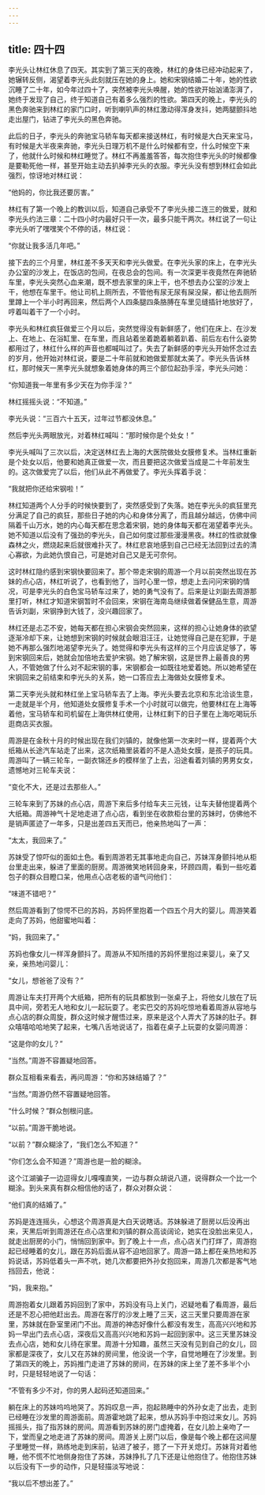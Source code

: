 ```yaml
---
---
---
```

title: 四十四
---




李光头让林红休息了四天。其实到了第三天的夜晚，林红的身体已经冲动起来了，她辗转反侧，渴望着李光头此刻就压在她的身上。她和宋钢结婚二十年，她的性欲沉睡了二十年，如今年过四十了，突然被李光头唤醒，她的性欲开始汹涌澎湃了，她终于发现了自己，终于知道自己有着多么强烈的性欲。第四天的晚上，李光头的黑色奔驰来到林红的家门口时，听到喇叭声的林红激动得浑身发抖，她两腿颤抖地走出屋门，钻进了李光头的黑色奔驰。

此后的日子，李光头的奔驰宝马轿车每天都来接送林红，有时候是大白天来宝马，有时候是大半夜来奔驰，李光头日理万机不是什么时候都有空，什么时候空下来了，他就什么时候和林红睡觉了。林红不再羞羞答答，每次抱住李光头的时候都像是要勒死他一样，甚至开始主动去扒掉李光头的衣服。李光头没有想到林红会如此强烈，惊讶地对林红说：

“他妈的，你比我还要厉害。”

林红有了第一个晚上的教训以后，知道自己承受不了李光头接二连三的做爱，就和李光头约法三章：二十四小时内最好只干一次，最多只能干两次。林红说了一句让李光头听了嘿嘿笑个不停的话，林红说：

“你就让我多活几年吧。”

接下去的三个月里，林红差不多天天和李光头做爱。在李光头家的床上，在李光头办公室的沙发上，在饭店的包间，在夜总会的包间。有一次深更半夜竟然在奔驰轿车里，李光头突然心血来潮，既不想去家里的床上干，也不想去办公室的沙发上干，他想在车里干。他让司机上厕所去，不管他有尿无尿有屎没屎，都让他去厕所里蹲上一个半小时再回来，然后两个人四条腿四条胳膊在车里见缝插针地放好了，哼着叫着干了一个小时。

李光头和林红疯狂做爱三个月以后，突然觉得没有新鲜感了，他们在床上、在沙发上、在地上、在浴缸里、在车里，而且站着坐着跪着躺着趴着、前后左右什么姿势都用过了，林红什么样的声音也都喊叫过了。失去了新鲜感的李光头开始怀念过去的岁月，他开始对林红说，要是二十年前就和她做爱那就太美了。李光头告诉林红，那时候天一黑李光头就想象着她身体的两三个部位起劲手淫，李光头问她：

“你知道我一年里有多少天在为你手淫？”

林红摇摇头说：“不知道。”

李光头说：“三百六十五天，过年过节都没休息。”

然后李光头两眼放光，对着林红喊叫：“那时候你是个处女！”

李光头喊叫了三次以后，决定送林红去上海的大医院做处女膜修复术。当林红重新是个处女以后，他要和她真正做爱一次，而且要把这次做爱当成是二十年前发生的。这次做爱完了以后，他们从此不再做爱了。李光头挥着手说：

“我就把你还给宋钢啦！”

林红知道两个人分手的时候快要到了，突然感受到了失落。她在李光头的疯狂里充分满足了自己的疯狂，那些日子她的内心和身体分离了，而且越分越远，仿佛中间隔着千山万水，她的内心每天都在思念着宋钢，她的身体每天都在渴望着李光头。她不知道以后没有了强劲的李光头，自己如何度过那些漫漫黑夜。林红的性欲就像森林之火，燃烧起来后就很难扑灭了。林红悲哀地感到自己已经无法回到过去的清心寡欲，为此她仇恨自己，可是她对自己又是无可奈何。

这时林红隐约感到宋钢快要回来了。那个带走宋钢的周游一个月以前突然出现在苏妹的点心店，林红听说了，也看到他了，当时心里一惊，想走上去问问宋钢的情况，可是李光头的白色宝马轿车过来了，她的勇气没有了。后来是让刘副去周游那里打听，林红才知道宋钢暂时不会回来，宋钢在海南岛继续做着保健品生意，周游告诉刘副，宋钢挣到大钱了，没兴趣回家了。

林红还是忐忑不安，她每天都在担心宋钢会突然回来，这样的担心让她身体的欲望逐渐冷却下来，让她想到宋钢的时候就会眼泪汪汪，让她觉得自己是在犯罪，于是她不再那么强烈地渴望李光头了。她觉得和李光头有这样的三个月应该足够了，等到宋钢回来后，她就会加倍地去爱护宋钢。她了解宋钢，这是世界上最善良的男人，不管她做了什么对不起宋钢的事，宋钢都会一如既往地爱着她。所以她希望在宋钢回来之前结束和李光头的关系，她一口答应去上海做处女膜修复术。

第二天李光头就和林红坐上宝马轿车去了上海。李光头要去北京和东北洽谈生意，一走就是半个月，他知道处女膜修复手术一个小时就可以做完，他要林红在上海等着他，宝马轿车和司机留在上海供林红使用，让林红剩下的日子里在上海吃喝玩乐逛商店买衣服。

周游是在金秋十月的时候出现在我们刘镇的，就像他第一次来时一样，提着两个大纸箱从长途汽车站走了出来，这次纸箱里装着的不是人造处女膜，是孩子的玩具。周游叫了一辆三轮车，一副衣锦还乡的模样坐了上去，沿途看着刘镇的男男女女，遗憾地对三轮车夫说：

“变化不大，还是过去那些人。”

三轮车来到了苏妹的点心店，周游下来后多付给车夫三元钱，让车夫替他提着两个大纸箱。周游神气十足地走进了点心店，看到坐在收款柜台里的苏妹时，仿佛他不是销声匿迹了一年多，只是出差四五天而已，他亲热地叫了一声：

“太太，我回来了。”

苏妹受了惊吓似的面如土色。看到周游若无其事地走向自己，苏妹浑身颤抖地从柜台里走出来，躲进了里面的厨房。周游微笑地转回身来，环顾四周，看到一些吃着包子的群众目瞪口呆，他用点心店老板的语气问他们：

“味道不错吧？”

然后周游看到了惊愕不已的苏妈，苏妈怀里抱着一个四五个月大的婴儿。周游笑着走向了苏妈，他甜蜜地叫着：

“妈，我回来了。”

苏妈也像女儿一样浑身颤抖了。周游从不知所措的苏妈怀里抱过来婴儿，亲了又亲，亲热地问婴儿：

“女儿，想爸爸了没有？”

周游让车夫打开两个大纸箱，把所有的玩具都放到一张桌子上，将他女儿放在了玩具中间，旁若无人地和女儿一起玩耍了。老实巴交的苏妈吃惊地看着周游从容地与点心店的群众周旋，群众这时候才醒悟过来，原来是这个人弄大了苏妹的肚子。群众嘻嘻哈哈地笑了起来，七嘴八舌地说话了，指着在桌子上玩耍的女婴问周游：

“这是你的女儿？”

“当然。”周游不容置疑地回答。

群众互相看来看去，再问周游：“你和苏妹结婚了？”

“当然。”周游仍然不容置疑地回答。

“什么时候？”群众刨根问底。

“以前。”周游干脆地说。

“以前？”群众糊涂了，“我们怎么不知道？”

“你们怎么会不知道？”周游也是一脸的糊涂。

这个江湖骗子一边逗得女儿嘎嘎直笑，一边与群众胡说八道，说得群众一个比一个糊涂。到头来真有群众相信他的话了，群众对群众说：

“他们真的结婚了。”

苏妈是连连摇头，心想这个周游真是大白天说瞎话。苏妹躲进了厨房以后没再出来，天黑后听到周游还在点心店里和刘镇的群众高谈阔论，她实在没脸出来见人，就走出厨房的小门，悄悄回到家中。到了晚上十一点，点心店关门打烊了，周游抱起已经睡着的女儿，跟在苏妈后面从容不迫地回家了。周游一路上都在亲热地和苏妈说话，苏妈低着头一声不吭，她几次都要把外孙女抱回来，周游几次都是客气地挡回去，他说：

“妈，我来抱。”

周游抱着女儿跟着苏妈回到了家中，苏妈没有马上关门，迟疑地看了看周游，最后还是不忍心把他赶出去。周游在客厅的沙发上睡了三天，这三天里只要周游在家里，苏妹就在卧室里闭门不出。周游的神态好像什么都没有发生，高高兴兴地和苏妈一早出门去点心店，深夜后又高高兴兴地和苏妈一起回到家中。这三天里苏妹没去点心店，她和女儿待在家里。周游十分知趣，虽然三天没有见到自己的女儿，回家都是深夜了，女儿又在苏妹的房间里，他没说一个字，自觉地睡在了沙发里。到了第四天的晚上，苏妈推门走进了苏妹的房间，在苏妹的床上坐了差不多半个小时，只是轻轻地说了一句话：

“不管有多少不对，你的男人起码还知道回来。”

躺在床上的苏妹呜呜地哭了。苏妈叹息一声，抱起熟睡中的外孙女走了出去，走到已经睡在沙发里的周游面前。周游霍地跳了起来，想从苏妈手中抱过来女儿。苏妈摇摇头，指了指苏妹的房间。周游看到苏妹的房门虚掩着，在女儿脸上亲吻了一下，堂而皇之地走进了苏妹的房间。周游关上房门以后，像是每个晚上都在这间屋子里睡觉一样，熟练地走到床前，钻进了被子，摁了一下开关熄灯。苏妹背对着他睡，他不慌不忙地侧身抱住了苏妹，苏妹挣扎了几下还是让他抱住了。他抱住苏妹以后没有下一步的动作，只是轻描淡写地说：

“我以后不想出差了。”